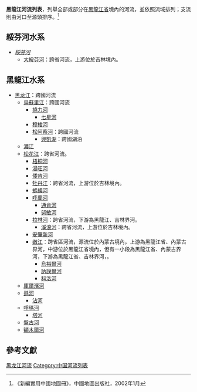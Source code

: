 '''黑龍江河流列表'''，列舉全部或部分在[[黑龍江省|黑龍江省]]境內的河流，並依照流域排列；支流則由河口至源頭排序。<ref>《新編實用中國地圖冊》，中國地圖出版社，2002年1月</ref>

==綏芬河水系==
*''[[綏芬河|綏芬河]]''
**[[大綏芬河|大綏芬河]]：跨省河流，上游位於吉林境內。

==黑龍江水系==
*[[黑龙江|黑龙江]]：跨國河流
**[[烏蘇里江|烏蘇里江]]：跨國河流
***[[撓力河|撓力河]]
****[[七星河|七星河]]
***[[穆棱河|穆棱河]]
***[[松阿察河|松阿察河]]：跨國河流
****[[興凱湖|興凱湖]]：跨國湖泊
**[[濃江|濃江]]
**[[松花江|松花江]]：跨省河流。
***[[梧桐河|梧桐河]]
***[[湯旺河|湯旺河]]
***[[倭肯河|倭肯河]]
***[[牡丹江|牡丹江]]：跨省河流，上游位於吉林境內。
***[[螞蟻河|螞蟻河]]
***[[呼蘭河|呼蘭河]]
****[[通肯河|通肯河]]
****[[努敏河|努敏河]]
***[[拉林河|拉林河]]：跨省河流，下游為黑龍江、吉林界河。
****[[溪浪河|溪浪河]]：跨省河流，上游位於吉林境內。
***[[安肇新河|安肇新河]]
***[[嫩江|嫩江]]：跨省區河流，源流位於內蒙古境內，上游為黑龍江省、內蒙古界河，中游位於黑龍江省境內，但有一小段為黑龍江省、內蒙古界河，下游為黑龍江省、吉林界河，。
****[[烏裕爾河|烏裕爾河]]
****[[訥謨爾河|訥謨爾河]]
****[[科洛河|科洛河]]
**[[庫爾濱河|庫爾濱河]]
**[[遜河|遜河]]
***[[沾河|沾河]]
**[[呼瑪河|呼瑪河]]
***[[塔河_(河流)|塔河]]
**[[盤古河|盤古河]]
**[[額木爾河|額木爾河]]

==參考文獻==
{{reflist}}

[[Category:黑龙江河流|]]
[[Category:中国河流列表|Category:中国河流列表]]